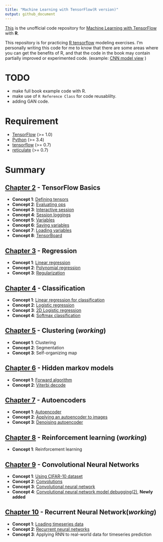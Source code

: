 ```yaml
---
title: "Machine Learning with TensorFlow(R version)"
output: github_document
---
```




[This](https://github.com/haven-jeon/TensorFlow-Book-R) is the unofficial code repository for [Machine Learning with TensorFlow](http://www.tensorflowbook.com/) with **R**.


This repository is for practicing [R tensorflow](https://cran.r-project.org/package=tensorflow) modeling exercises. I'm personally writing this code for me to know that there are some areas where you can get the benefits of R, and that the code in the book may contain partially improved or experimented code. (example: [CNN model view](https://github.com/haven-jeon/TensorFlow-Book-R/blob/master/ch09_cnn/Concept04_cifar.md) ) 


# TODO

- make full book example code with R.
- make use of `R Reference Class` for code reusablilty.  
- adding GAN code.


# Requirement 

- [TensorFlow](https://www.tensorflow.org/) (>= 1.0)
- [Python](https://www.python.org/) (>= 3.4)
- [tensorflow](https://cran.r-project.org/package=tensorflow) (>= 0.7) 
- [reticulate](https://cran.r-project.org/package=reticulate) (>= 0.7)

# Summary

## [Chapter 2](https://github.com/haven-jeon/TensorFlow-Book-R/tree/master/ch02_basics) - TensorFlow Basics

- **Concept 1**: [Defining tensors](https://github.com/haven-jeon/TensorFlow-Book-R/tree/master/ch02_basics/Concept01_defining_tensors.md)
- **Concept 2**: [Evaluating ops](https://github.com/haven-jeon/TensorFlow-Book-R/tree/master/ch02_basics/Concept02_evaluating_ops.md)
- **Concept 3**: [Interactive session](https://github.com/haven-jeon/TensorFlow-Book-R/tree/master/ch02_basics/Concept03_interactive_session.md)
- **Concept 4**: [Session loggings](https://github.com/haven-jeon/TensorFlow-Book-R/tree/master/ch02_basics/Concept04_session_logging.md)
- **Concept 5**: [Variables](https://github.com/haven-jeon/TensorFlow-Book-R/tree/master/ch02_basics/Concept05_variables.md)
- **Concept 6**: [Saving variables](https://github.com/haven-jeon/TensorFlow-Book-R/tree/master/ch02_basics/Concept06_saving_variables.md)
- **Concept 7**: [Loading variables](https://github.com/haven-jeon/TensorFlow-Book-R/tree/master/ch02_basics/Concept07_loading_variables.md)
- **Concept 8**: [TensorBoard](https://github.com/haven-jeon/TensorFlow-Book-R/tree/master/ch02_basics/Concept08_TensorBoard.md)

## [Chapter 3](https://github.com/haven-jeon/TensorFlow-Book-R/tree/master/ch03_regression) - Regression

- **Concept 1**: [Linear regression](https://github.com/haven-jeon/TensorFlow-Book-R/tree/master/ch03_regression/Concept01_linear_regression.md)
- **Concept 2**: [Polynomial regression](https://github.com/haven-jeon/TensorFlow-Book-R/tree/master/ch03_regression/Concept02_poly_regression.md)
- **Concept 3**: [Regularization](https://github.com/haven-jeon/TensorFlow-Book-R/tree/master/ch03_regression/Concept03_regularization.md)

## [Chapter 4](https://github.com/haven-jeon/TensorFlow-Book-R/tree/master/ch04_classification) - Classification

- **Concept 1**: [Linear regression for classification](https://github.com/haven-jeon/TensorFlow-Book-R/tree/master/ch04_classification/Concept01_linear_regression_classification.md)
- **Concept 2**: [Logistic regression](https://github.com/haven-jeon/TensorFlow-Book-R/tree/master/ch04_classification/Concept02_logistic.md)
- **Concept 3**: [2D Logistic regression](https://github.com/haven-jeon/TensorFlow-Book-R/tree/master/ch04_classification/Concept03_logistic2d.md)
- **Concept 4**: [Softmax classification](https://github.com/haven-jeon/TensorFlow-Book-R/tree/master/ch04_classification/Concept04_softmax.md)

## [Chapter 5](https://github.com/haven-jeon/TensorFlow-Book-R/tree/master/ch05_clustering) - Clustering (_working_)

- **Concept 1**: Clustering
- **Concept 2**: Segmentation
- **Concept 3**: Self-organizing map

## [Chapter 6](https://github.com/haven-jeon/TensorFlow-Book-R/tree/master/ch06_hmm) - Hidden markov models

- **Concept 1**: [Forward algorithm](https://github.com/haven-jeon/TensorFlow-Book-R/blob/master/ch06_hmm/Concept01_forward.md)
- **Concept 2**: [Viterbi decode](https://github.com/haven-jeon/TensorFlow-Book-R/blob/master/ch06_hmm/Concept02_hmm.md)


## [Chapter 7](https://github.com/haven-jeon/TensorFlow-Book-R/tree/master/ch07_autoencoder) - Autoencoders 

- **Concept 1**: [Autoencoder](https://github.com/haven-jeon/TensorFlow-Book-R/blob/master/ch07_autoencoder/Concept01_autoencoder.md)
- **Concept 2**: [Applying an autoencoder to images](https://github.com/haven-jeon/TensorFlow-Book-R/blob/master/ch07_autoencoder/Concept02_autoencoder_with_imgs.md)
- **Concept 3**: [Denoising autoencoder](https://github.com/haven-jeon/TensorFlow-Book-R/blob/master/ch07_autoencoder/Concept03_denoising.md)

## [Chapter 8](https://github.com/haven-jeon/TensorFlow-Book-R/tree/master/ch08_rl) - Reinforcement learning (_working_)

- **Concept 1**: Reinforcement learning

## [Chapter 9](https://github.com/haven-jeon/TensorFlow-Book-R/tree/master/ch09_cnn) - Convolutional Neural Networks

- **Concept 1**: [Using CIFAR-10 dataset](https://github.com/haven-jeon/TensorFlow-Book-R/blob/master/ch09_cnn/Concept01_cifar.md)
- **Concept 2**: [Convolutions](https://github.com/haven-jeon/TensorFlow-Book-R/blob/master/ch09_cnn/Concept02_convolution.md)
- **Concept 3**: [Convolutional neural network](https://github.com/haven-jeon/TensorFlow-Book-R/blob/master/ch09_cnn/Concept03_cnn.md)
- **Concept 4**: [Convolutional neural network model debugging(2)](https://github.com/haven-jeon/TensorFlow-Book-R/blob/master/ch09_cnn/Concept04_cifar.md), **Newly added**

## [Chapter 10](https://github.com/haven-jeon/TensorFlow-Book-R/tree/master/ch10_rnn) - Recurrent Neural Network(_working_)

- **Concept 1**: [Loading timeseries data](https://github.com/haven-jeon/TensorFlow-Book-R/blob/master/ch10_rnn/Concept01_timeseries_data.md)
- **Concept 2**: [Recurrent neural networks](https://github.com/haven-jeon/TensorFlow-Book-R/blob/master/ch10_rnn/Concept02_rnn.md)
- **Concept 3**: Applying RNN to real-world data for timeseries prediction

